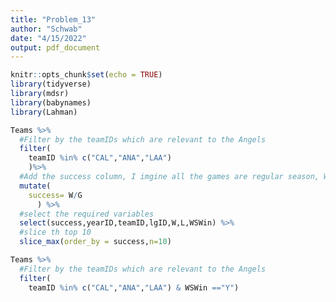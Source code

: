---
title: "Problem_13"
author: "Schwab"
date: "4/15/2022"
output: pdf_document
---

```{r setup, include=FALSE}
knitr::opts_chunk$set(echo = TRUE)
library(tidyverse)
library(mdsr)
library(babynames)
library(Lahman)

```

```{r part_a_and_b}
Teams %>%
  #Filter by the teamIDs which are relevant to the Angels
  filter(
    teamID %in% c("CAL","ANA","LAA")
    )%>%
  #Add the success column, I imgine all the games are regular season, W=wins, G=games
  mutate(
    success= W/G
      ) %>%
  #select the required variables
  select(success,yearID,teamID,lgID,W,L,WSWin) %>%
  #slice th top 10
  slice_max(order_by = success,n=10)

Teams %>%
  #Filter by the teamIDs which are relevant to the Angels
  filter(
    teamID %in% c("CAL","ANA","LAA") & WSWin =="Y")

  

```